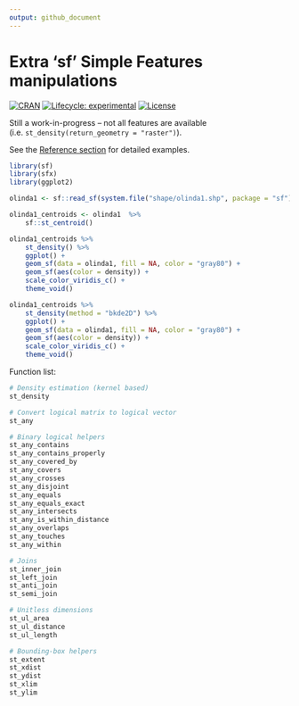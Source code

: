 ```yaml
---
output: github_document
---
```


# Extra 'sf' Simple Features manipulations

[![CRAN](http://www.r-pkg.org/badges/version/sfx)](https://cran.r-project.org/package=sfx)
[![Lifecycle: experimental](https://img.shields.io/badge/lifecycle-experimental-red.svg)](https://www.tidyverse.org/lifecycle/#experimental)
[![License](http://img.shields.io/badge/license-GPL%20%28%3E=%202%29-brightgreen.svg?style=flat)](http://www.gnu.org/licenses/gpl-2.0.html)

Still a work-in-progress -- not all features are available (i.e. `st_density(return_geometry = "raster")`).

See the [Reference section][ref_sec] for detailed examples.

[ref_sec]: http://seasmith.github.io/packages/sfx/reference/index.html

```r
library(sf)
library(sfx)
library(ggplot2)

olinda1 <- sf::read_sf(system.file("shape/olinda1.shp", package = "sf"))

olinda1_centroids <- olinda1  %>%
    sf::st_centroid()

olinda1_centroids %>%
    st_density() %>%
    ggplot() +
    geom_sf(data = olinda1, fill = NA, color = "gray80") +
    geom_sf(aes(color = density)) +
    scale_color_viridis_c() +
    theme_void()

olinda1_centroids %>%
    st_density(method = "bkde2D") %>%
    ggplot() +
    geom_sf(data = olinda1, fill = NA, color = "gray80") +
    geom_sf(aes(color = density)) +
    scale_color_viridis_c() +
    theme_void()
```

Function list:

```r
# Density estimation (kernel based)
st_density

# Convert logical matrix to logical vector
st_any

# Binary logical helpers
st_any_contains
st_any_contains_properly
st_any_covered_by
st_any_covers
st_any_crosses
st_any_disjoint
st_any_equals
st_any_equals_exact
st_any_intersects
st_any_is_within_distance
st_any_overlaps
st_any_touches
st_any_within

# Joins
st_inner_join
st_left_join
st_anti_join
st_semi_join

# Unitless dimensions
st_ul_area
st_ul_distance
st_ul_length

# Bounding-box helpers
st_extent
st_xdist
st_ydist
st_xlim
st_ylim
```